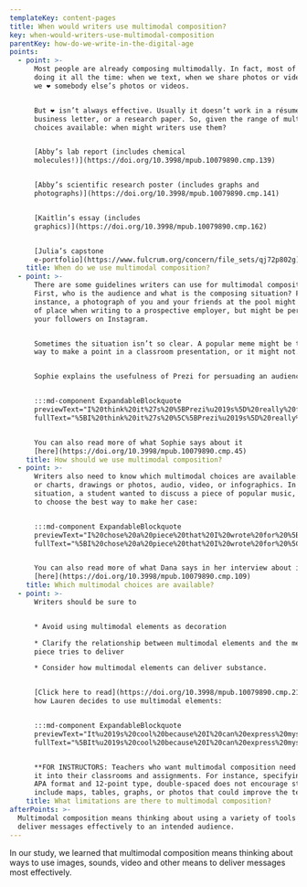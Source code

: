 ```yaml
---
templateKey: content-pages
title: When would writers use multimodal composition?
key: when-would-writers-use-multimodal-composition
parentKey: how-do-we-write-in-the-digital-age
points:
  - point: >-
      Most people are already composing multimodally. In fact, most of us are
      doing it all the time: when we text, when we share photos or videos, when
      we ❤️ somebody else’s photos or videos. 


      But ❤️ isn’t always effective. Usually it doesn’t work in a résumé, a
      business letter, or a research paper. So, given the range of multimodal
      choices available: when might writers use them?


      [Abby’s lab report (includes chemical
      molecules!)](https://doi.org/10.3998/mpub.10079890.cmp.139)


      [Abby’s scientific research poster (includes graphs and
      photographs)](https://doi.org/10.3998/mpub.10079890.cmp.141)


      [Kaitlin’s essay (includes
      graphics)](https://doi.org/10.3998/mpub.10079890.cmp.162)


      [Julia’s capstone
      e-portfolio](https://www.fulcrum.org/concern/file_sets/qj72p802g)
    title: When do we use multimodal composition?
  - point: >-
      There are some guidelines writers can use for multimodal composition.
      First, who is the audience and what is the composing situation? For
      instance, a photograph of you and your friends at the pool might seem out
      of place when writing to a prospective employer, but might be perfect for
      your followers on Instagram.


      Sometimes the situation isn’t so clear. A popular meme might be the best
      way to make a point in a classroom presentation, or it might not.


      Sophie explains the usefulness of Prezi for persuading an audience:


      :::md-component ExpandableBlockquote
      previewText="I%20think%20it%27s%20%5BPrezi%u2019s%5D%20really%20fun%2C%20%u2026"
      fullText="%5BI%20think%20it%27s%20%5C%5BPrezi%u2019s%5D%20really%20fun%2C%20but%20it%20looks%20so%20visually%20appealing%20and%20for%20a%20class%20where%20you%27re%20trying%20to%20persuade%20people%20of%20something%2C%20that%27s%20half%20the%20battle%20is%20just%20getting%20them%20to%20look%20at%20what%20you%27re%20trying%20to%20say.%20So%2C%20yeah%2C%20there%20hasn%27t%20really%20been%20that%20much%20writing%20necessarily%2C%20that%27s%20gone%20into%20that%20class%2C%20it%27s%20more%20just%20been%u2014well%20actually%2C%20we%27re%20one%20of%20the%20first%20groups%20to%20go.%20The%20presentations%20span%20over%20like%20the%20course%20of%20a%20month%2C%20and%20we%27re%20the%20first%20day%2C%20so%20we%20haven%27t%20had%20that%20much%20time%20to%20prepare%2C%20but%20it%27s%20been%20really%20interesting%20and%20I%20think%20that%20the%20Prezi%20definitely%20is%20going%20to%20add%20something%u2026%20We%20had%20this%20one%20map%20that%20we%27re%20showing%20and%20then%20we%20want%20to%20show%20another%20map%20next%20to%20it%20and%2C%20rather%20than%20clicking%20on%20the%20next%20slide%2C%20we%20just%20zoom%20out%2C%20and%20you%20can%20see%20both%20maps%20next%20to%20each%20other.%20Which%2C%20when%20you%27re%20watching%20something%2C%20it%27s%20just%20much%20more%20visually%20appealing.%20Not%20to%20say%20that%20PowerPoint%20doesn%27t%20get%20the%20job%20done%2C%20because%20it%20does%20if%20you%20just%20want%20words%20on%20a%20screen%2C%20it%27s%20more%20than%20okay.%5D%28https%3A//hdl.handle.net/2027/fulcrum.10079890/poi.13%29"


      You can also read more of what Sophie says about it
      [here](https://doi.org/10.3998/mpub.10079890.cmp.45)
    title: How should we use multimodal composition?
  - point: >-
      Writers also need to know which multimodal choices are available: graphs
      or charts, drawings or photos, audio, video, or infographics. In this
      situation, a student wanted to discuss a piece of popular music, and had
      to choose the best way to make her case:


      :::md-component ExpandableBlockquote
      previewText="I%20chose%20a%20piece%20that%20I%20wrote%20for%20%5BEnglish%20course%5D%20on%20the%20%5BRapper%5D%20Song.%20%u2026"
      fullText="%5BI%20chose%20a%20piece%20that%20I%20wrote%20for%20%5C%5BEnglish%20course%5D%20on%20the%20%5C%5BRapper%5D%20Song.%20It%20was%20an%20essay%20that%20I%20wrote%20an%20actual%20song.%20I%20thought%20that%20I%20wasted%20a%20lot%20of%20time%20in%20the%20essay%20explaining%20how%20the%20music%20sounded%20or%20what%20the%20lyrics%20said.%20I%20made%20an%20audio%20essay%20of%20it%2C%20with%20me%20reading%20it%20and%20then%20it%20cut%20into%20the%20actual%20music.%20That%20was%20something%20that%20couldn%u2019t%20have%20been%20done%20without%20new%20media.%5D%28https%3A//hdl.handle.net/2027/fulcrum.10079890/poi.16%29"


      You can also read more of what Dana says in her interview about it
      [here](https://doi.org/10.3998/mpub.10079890.cmp.109)
    title: Which multimodal choices are available?
  - point: >-
      Writers should be sure to 


      * Avoid using multimodal elements as decoration

      * Clarify the relationship between multimodal elements and the message the
      piece tries to deliver

      * Consider how multimodal elements can deliver substance.


      [Click here to read](https://doi.org/10.3998/mpub.10079890.cmp.21) about
      how Lauren decides to use multimodal elements:


      :::md-component ExpandableBlockquote
      previewText="It%u2019s%20cool%20because%20I%20can%20express%20myself%20in%20a%20medium%20other%20than%20words%2C%20%u2026."
      fullText="%5BIt%u2019s%20cool%20because%20I%20can%20express%20myself%20in%20a%20medium%20other%20than%20words%2C%20but%20I%20can%20still%20express%20the%20same%20ideas%20that%20I%u2019m%20writing%20about.%20I%20mean%2C%20I%u2019m%20like%u2014for%20my%20SAC%20%5C%5BScreen%20Arts%20and%20Culture%5D%20290%20class%2C%20we%20are%20doing%20black%20and%20white%2016mm%20silent%20film%2C%20so%20it%u2019s%20really%20cool%20cause%20we%20had%20like%20somebody%20playing%20chess%u2014two%20guys%20playing%20chess%u2014and%20it%20looked%20really%2C%20really%20gorgeous.%20It%20was%20like%2C%20%u2018I%20could%20write%20about%20this%2C%20but%20it%u2019s%20so%20much%20cooler%20to%20see%20it%20in%20this%20medium%2C%u2019%20and%20the%20way%20I%20choose%20to%20cut%20the%20angles%2C%20and%20where%20I%u2019m%20cutting%20for%20continuity%2C%20and%20stuff%20like%20that%2C%20that%20is%20kind%20of%20like%20writing%20in%20itself.%5D%28https%3A//hdl.handle.net/2027/fulcrum.10079890/poi.18%29"


      **FOR INSTRUCTORS: Teachers who want multimodal composition need to invite
      it into their classrooms and assignments. For instance, specifying MLA or
      APA format and 12-point type, double-spaced does not encourage students to
      include maps, tables, graphs, or photos that could improve the text.**
    title: What limitations are there to multimodal composition?
afterPoints: >-
  Multimodal composition means thinking about using a variety of tools to
  deliver messages effectively to an intended audience.
---
```

In our study, we learned that multimodal composition means thinking about ways to use images, sounds, video and other means to deliver messages most effectively.
